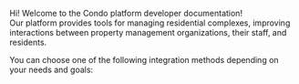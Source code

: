 Hi! Welcome to the Condo platform developer documentation!  
Our platform provides tools for managing residential complexes, improving interactions between property management organizations, their staff, and residents.  

You can choose one of the following integration methods depending on your needs and goals:

<Grid>
    <CardLink href={'/docs/b2b-miniapp/index'} title={'B2B Mini-App'} description={'Extends the platform’s functionality for property management organizations and their staff. This allows for the automation of internal processes, improved interaction with residents, and more efficient data management.'}/>
    <CardLink href={'/docs/b2c-miniapp/index'} title={'B2C Mini-App'} description={'Designed for residents and adds new features to the resident app. These mini-apps can include intercom calls, barrier control, access to ACS (Access Control Systems) via BLE, and management of access to electric charging stations.'}/>
    <CardLink href={'/docs/api/index'} title={'API Integration'} description={'Enables external systems to interact with the Condo platform for automated data retrieval or updates. This can be useful for creating personalized reports, data synchronization, or integration with other systems, such as accounting software or CRM systems.'}/>
</Grid>
